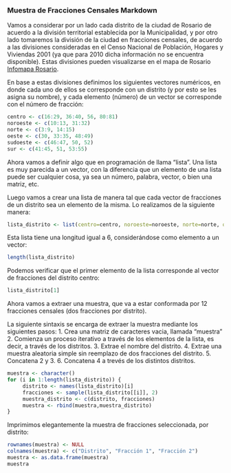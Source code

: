 ### Muestra de Fracciones Censales Markdown

Vamos a considerar por un lado cada distrito de la ciudad de Rosario de acuerdo a la división territorial establecida por la Municipalidad, y por otro lado tomaremos la división de la ciudad en fracciones censales, de acuerdo a las divisiones consideradas en el Censo Nacional de Población, Hogares y Viviendas 2001 (ya que para 2010 dicha información no se encuentra disponible). Estas divisiones pueden visualizarse en el mapa de Rosario [Infomapa Rosario](http://infomapa.rosario.gov.ar/).

En base a estas divisiones definimos los siguientes vectores numéricos, en donde cada uno de ellos se corresponde con un distrito (y por esto se les asigna su nombre), y cada elemento (número) de un vector se corresponde con el número de fracción:

```r
centro <- c(16:29, 36:40, 56, 80:81)
noroeste <- c(10:13, 31:32)
norte <- c(3:9, 14:15)
oeste <- c(30, 33:35, 48:49)
sudoeste <- c(46:47, 50, 52)
sur <- c(41:45, 51, 53:55)
```

Ahora vamos a definir algo que en programación de llama "lista". Una lista es muy parecida a un vector, con la diferencia que un elemento de una lista puede ser cualquier cosa, ya sea un número, palabra, vector, o bien una matriz, etc.

Luego vamos a crear una lista de manera tal que cada vector de fracciones de un distrito sea un elemento de la misma. Lo realizamos de la siguiente manera:

```r
lista_distrito <- list(centro=centro, noroeste=noroeste, norte=norte, oeste=oeste, sudoeste=sudoeste, sur=sur)
```

Esta lista tiene una longitud igual a 6, considerándose como elemento a un vector:

```r
length(lista_distrito)
```

Podemos verificar que el primer elemento de la lista corresponde al vector de fracciones del distrito centro:

```r
lista_distrito[1]
```

Ahora vamos a extraer una muestra, que va a estar conformada por 12 fracciones censales (dos fracciones por distrito).

La siguiente sintaxis se encarga de extraer la muestra mediante los siguientes pasos:
1. Crea una matriz de caracteres vacia, llamada "muestra"
2. Comienza un proceso iterativo a través de los elementos de la lista, es decir, a través de los distritos.
3. Extrae el nombre del distrito.
4. Extrae una muestra aleatoria simple sin reemplazo de dos fracciones del distrito.
5. Concatena 2 y 3.
6. Concatena 4 a trevés de los distintos distritos.

```r
muestra <- character()
for (i in 1:length(lista_distrito)) {
     distrito <- names(lista_distrito)[i]
     fracciones <- sample(lista_distrito[[i]], 2)
     muestra_distrito <- c(distrito, fracciones)
     muestra <- rbind(muestra,muestra_distrito)
}
```

Imprimimos elegantemente la muestra de fracciones seleccionada, por distrito:

```r
rownames(muestra) <- NULL
colnames(muestra) <- c("Distrito", "Fracción 1", "Fracción 2")
muestra <- as.data.frame(muestra)
muestra
```
